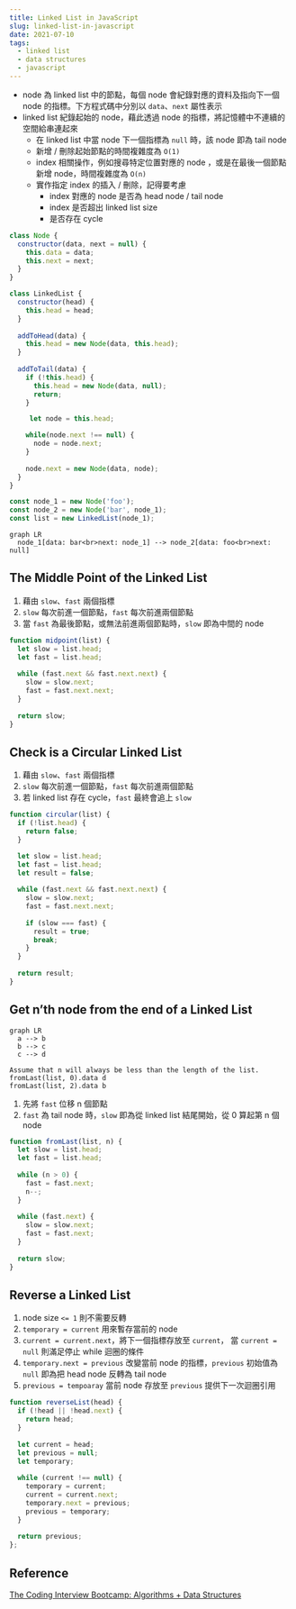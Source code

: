 ```yaml
---
title: Linked List in JavaScript
slug: linked-list-in-javascript
date: 2021-07-10
tags:
  - linked list
  - data structures
  - javascript
---
```


- node 為 linked list 中的節點，每個 node 會紀錄對應的資料及指向下一個 node 的指標。下方程式碼中分別以 `data`、`next` 屬性表示
- linked list 紀錄起始的 node，藉此透過 node 的指標，將記憶體中不連續的空間給串連起來
  - 在 linked list 中當 node 下一個指標為 `null` 時，該 node 即為 tail node
  - 新增 / 刪除起始節點的時間複雜度為 `O(1)`
  - index 相關操作，例如搜尋特定位置對應的 node ，或是在最後一個節點新增 node，時間複雜度為 `O(n)`
  - 實作指定 index 的插入 / 刪除，記得要考慮
    - index 對應的 node 是否為 head node / tail node
    - index 是否超出 linked list size
    - 是否存在 cycle

```js
class Node {
  constructor(data, next = null) {
    this.data = data;
    this.next = next;
  }
}

class LinkedList {
  constructor(head) {
    this.head = head;
  }
  
  addToHead(data) {
    this.head = new Node(data, this.head);
  }
  
  addToTail(data) {
    if (!this.head) {
      this.head = new Node(data, null);
      return;
    }

     let node = this.head;

    while(node.next !== null) {
      node = node.next;
    }
    
    node.next = new Node(data, node);
  }
}

const node_1 = new Node('foo');
const node_2 = new Node('bar', node_1);
const list = new LinkedList(node_1);
```

```mermaid
graph LR
  node_1[data: bar<br>next: node_1] --> node_2[data: foo<br>next: null]
```

## The Middle Point of the Linked List

1. 藉由 `slow`、`fast` 兩個指標
1. `slow` 每次前進一個節點，`fast` 每次前進兩個節點
1. 當 `fast` 為最後節點，或無法前進兩個節點時，`slow` 即為中間的 node 

```js
function midpoint(list) {
  let slow = list.head;
  let fast = list.head;
  
  while (fast.next && fast.next.next) {
    slow = slow.next;
    fast = fast.next.next;
  }
  
  return slow;
}
```

## Check is a Circular Linked List

1. 藉由 `slow`、`fast` 兩個指標
1. `slow` 每次前進一個節點，`fast` 每次前進兩個節點
1. 若 linked list 存在 cycle，`fast` 最終會追上 `slow`

```js
function circular(list) {
  if (!list.head) {
    return false;
  }

  let slow = list.head;
  let fast = list.head;
  let result = false;
  
  while (fast.next && fast.next.next) {
    slow = slow.next;
    fast = fast.next.next;
    
    if (slow === fast) {
      result = true;
      break;
    }
  }
  
  return result;
}
```

## Get n’th node from the end of a Linked List

```mermaid
graph LR
  a --> b
  b --> c
  c --> d
```

```
Assume that n will always be less than the length of the list.
fromLast(list, 0).data d
fromLast(list, 2).data b
```

1. 先將 `fast` 位移 n 個節點
1. `fast` 為 tail node 時，`slow` 即為從 linked list 結尾開始，從 0 算起第 n 個 node

```js
function fromLast(list, n) {
  let slow = list.head;
  let fast = list.head;
  
  while (n > 0) {
    fast = fast.next;
    n--;
  }
  
  while (fast.next) {
    slow = slow.next;
    fast = fast.next;
  }
  
  return slow;
}
```

## Reverse a Linked List

1. node size `<= 1` 則不需要反轉
1. `temporary = current` 用來暫存當前的 node
1. `current = current.next`，將下一個指標存放至 `current`， 當 `current = null` 則滿足停止 while 迴圈的條件
1. `temporary.next = previous` 改變當前 node 的指標，`previous` 初始值為 `null` 即為把 head node 反轉為 tail node
1. `previous = tempoaray` 當前 node 存放至 `previous` 提供下一次迴圈引用

```js
function reverseList(head) {
  if (!head || !head.next) {
    return head;
  }
  
  let current = head;
  let previous = null;
  let temporary;
  
  while (current !== null) {
    temporary = current;
    current = current.next;
    temporary.next = previous;
    previous = temporary;
  }
  
  return previous;
};
```

## Reference

[The Coding Interview Bootcamp: Algorithms + Data Structures](https://www.udemy.com/course/coding-interview-bootcamp-algorithms-and-data-structure/)
